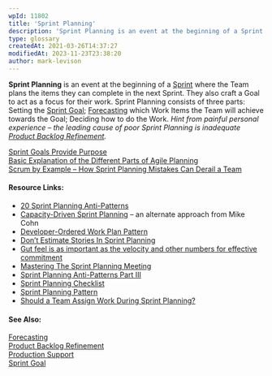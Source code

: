 ```yaml
---
wpId: 11802
title: 'Sprint Planning'
description: 'Sprint Planning is an event at the beginning of a Sprint where the Team plans the items they can complete in the next Sprint. They also craft a Goal to act as a focus for their work. Sprint Planning consists of three parts: Setting the Sprint Goal; Forecasting which Work Items the Team will achieve ...'
type: glossary
createdAt: 2021-03-26T14:37:27
modifiedAt: 2023-11-23T23:38:20
author: mark-levison
---
```



**Sprint Planning** is an event at the beginning of a [Sprint](/glossary/sprint) where the Team plans the items they can complete in the next Sprint. They also craft a Goal to act as a focus for their work. Sprint Planning consists of three parts: Setting the [Sprint Goal](/glossary/sprint-goal); [Forecasting](/glossary/forecasting) which Work Items the Team will achieve towards the Goal; Deciding how to do the Work. _Hint from painful personal experience – the leading cause of poor Sprint Planning is inadequate [Product Backlog Refinement](/glossary/product-backlog-refinement)._

[Sprint Goals Provide Purpose](/blog/sprint-goals-provide-purpose.html)  
[Basic Explanation of the Different Parts of Agile Planning](/blog/basic-explanation-of-the-different-parts-of-agile-planning.html)  
[Scrum by Example – How Sprint Planning Mistakes Can Derail a Team](/blog/how-sprint-planning-mistakes-can-derail-a-team.html)

#### Resource Links:

*   [20 Sprint Planning Anti-Patterns](https://age-of-product.com/scrum-sprint-planning-anti-patterns/)
*   [Capacity-Driven Sprint Planning](https://www.mountaingoatsoftware.com/blog/capacity-driven-sprint-planning) – an alternate approach from Mike Cohn
*   [Developer-Ordered Work Plan Pattern](https://sites.google.com/a/scrumplop.org/published-patterns/value-stream/sprint-backlog/developer-ordered-work-plan)
*   [Don’t Estimate Stories In Sprint Planning](https://www.leadingagile.com/2014/09/dont-estimate-stories-sprint-planning/)
*   [Gut feel is as important as the velocity and other numbers for effective commitment](https://blog.gdinwiddie.com/2013/05/24/team-commitment/)
*   [Mastering The Sprint Planning Meeting](https://agilemasteryinstitute.com/blog/mastering-the-sprint-planning-meeting/)
*   [Sprint Planning Anti-Patterns Part III](https://david-theil.medium.com/agile-anti-patterns-sprint-planning-anti-patterns-part-iii-1fcc8c4e319f)
*   [Sprint Planning Checklist](https://age-of-product.com/sprint-planning-checklist/)
*   [Sprint Planning Pattern](https://sites.google.com/a/scrumplop.org/published-patterns/value-stream/sprint-planning)
*   [Should a Team Assign Work During Sprint Planning?](https://www.mountaingoatsoftware.com/blog/should-a-team-assign-work-during-sprint-planning)

#### See Also:

[Forecasting](/glossary/forecasting)  
[Product Backlog Refinement](/glossary/product-backlog-refinement)  
[Production Support](/glossary/production-support)  
[Sprint Goal](/glossary/sprint-goal)